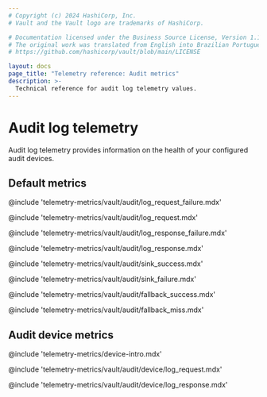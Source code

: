 ```yaml
---
# Copyright (c) 2024 HashiCorp, Inc.
# Vault and the Vault logo are trademarks of HashiCorp.

# Documentation licensed under the Business Source License, Version 1.1.
# The original work was translated from English into Brazilian Portuguese.
# https://github.com/hashicorp/vault/blob/main/LICENSE

layout: docs
page_title: "Telemetry reference: Audit metrics"
description: >-
  Technical reference for audit log telemetry values.
---
```


# Audit log telemetry

Audit log telemetry provides information on the health of your configured audit
devices.

## Default metrics

@include 'telemetry-metrics/vault/audit/log_request_failure.mdx'

@include 'telemetry-metrics/vault/audit/log_request.mdx'

@include 'telemetry-metrics/vault/audit/log_response_failure.mdx'

@include 'telemetry-metrics/vault/audit/log_response.mdx'

@include 'telemetry-metrics/vault/audit/sink_success.mdx'

@include 'telemetry-metrics/vault/audit/sink_failure.mdx'

@include 'telemetry-metrics/vault/audit/fallback_success.mdx'

@include 'telemetry-metrics/vault/audit/fallback_miss.mdx'

## Audit device metrics

@include 'telemetry-metrics/device-intro.mdx'

@include 'telemetry-metrics/vault/audit/device/log_request.mdx'

@include 'telemetry-metrics/vault/audit/device/log_response.mdx'
